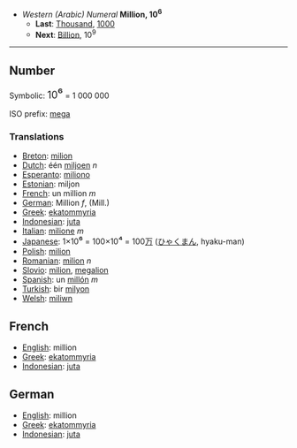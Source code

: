 *''Western (Arabic) Numeral'' '''Million, 10<sup>6</sup>'''
**'''Last''': [[Thousand]], [[1000]]
**'''Next''': [[Billion]], 10<sup>9</sup>

----

==Number==

Symbolic: <font size=+1>10<big>⁶</big></font> = 1 000 000

ISO prefix: [[mega]]

===Translations===

*[[Breton]]: [[milion]]
*[[Dutch]]: één [[miljoen]] ''n''
*[[Esperanto]]: [[miliono]]
*[[Estonian]]: miljon
*[[French]]: un million ''m''
*[[German]]: Million ''f'', (Mill.)
*[[Greek]]: [[ekatommyria]]
*[[Indonesian]]: [[juta]]
*[[Italian]]: [[milione]] ''m''
*[[Japanese]]: 1×10<big>⁶</big> = 100×10<big>⁴</big> = 100[[万]] ([[ひゃく]][[まん]], hyaku-man)
*[[Polish]]: [[milion]]
*[[Romanian]]: [[milion]] ''n''
*[[Slovio]]:  [[milion]], [[megalion]]
*[[Spanish]]: un [[millón]] ''m''
*[[Turkish]]: bir [[milyon]]
*[[Welsh]]: [[miliwn]]

==French==

*[[English]]: million
*[[Greek]]: [[ekatommyria]]
*[[Indonesian]]: [[juta]]

==German==

*[[English]]: million
*[[Greek]]: [[ekatommyria]]
*[[Indonesian]]: [[juta]]